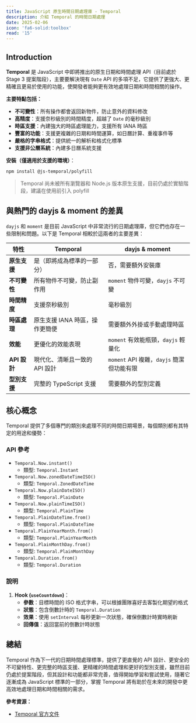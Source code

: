 ```yaml
---
title: JavaScript 原生時間日期處理庫 - Temporal
description: 介紹 Temporal 的時間日期處理
date: 2025-02-06
icon: 'fa6-solid:toolbox'
read: '15'
---
```


## Introduction

**Temporal** 是 JavaScript 中即將推出的原生日期和時間處理 API（目前處於 Stage 3 提案階段），主要要解決現有 `Date` API 的多項不足，它提供了更強大、更精確且更易於使用的功能，使開發者能夠更有效地處理日期和時間相關的操作。

**主要特點包括：**

- **不可變性**：所有操作都會返回新物件，防止意外的資料修改
- **高精度**：支援奈秒級別的時間精度，超越了 `Date` 的毫秒級別
- **時區支援**：內建強大的時區處理能力，支援所有 IANA 時區
- **豐富的功能**：支援更複雜的日期和時間運算，如日曆計算、重複事件等
- **嚴格的字串格式**：提供統一的解析和格式化標準
- **支援非公曆系統**：內建多日曆系統支援

**安裝（僅適用於支援的環境）**：

```bash
npm install @js-temporal/polyfill
```

> Temporal 尚未被所有瀏覽器和 Node.js 版本原生支援，目前仍處於實驗階段，建議在使用前引入 polyfill


## 與熱門的 dayjs & moment 的差異

`dayjs` 和 `moment` 是目前 JavaScript 中非常流行的日期處理庫，但它們也存在一些限制和問題。以下是 Temporal 相較於這兩者的主要差異：

| 特性            | Temporal                            | dayjs & moment                     |
|-----------------|-------------------------------------|------------------------------------|
| **原生支援**    | 是（即將成為標準的一部分）              | 否，需要額外安裝庫                    |
| **不可變性**    | 所有物件不可變，防止副作用               | `moment` 物件可變，`dayjs` 不可變   |
| **時間精度**    | 支援奈秒級別                           | 毫秒級別                             |
| **時區處理**    | 原生支援 IANA 時區，操作更簡便            | 需要額外外掛或手動處理時區           |
| **效能**        | 更優化的效能表現                         | `moment` 有效能瓶頸，`dayjs` 輕量化 |
| **API 設計**     | 現代化、清晰且一致的 API 設計             | `moment` API 複雜，`dayjs` 簡潔但功能有限 |
| **型別支援**    | 完整的 TypeScript 支援                   | 需要額外的型別定義                    |

## 核心概念

Temporal 提供了多個專門的類別來處理不同的時間日期場景，每個類別都有其特定的用途和優勢：

### API 參考

- `Temporal.Now.instant()`
  - 類型: `Temporal.Instant`
- `Temporal.Now.zonedDateTimeISO()`
  - 類型: `Temporal.ZonedDateTime`
- `Temporal.Now.plainDateISO()`
  - 類型: `Temporal.PlainDate`
- `Temporal.Now.plainTimeISO()`
  - 類型: `Temporal.PlainTime`
- `Temporal.PlainDateTime.from()`
  - 類型: `Temporal.PlainDateTime`
- `Temporal.PlainYearMonth.from()`
  - 類型: `Temporal.PlainYearMonth`
- `Temporal.PlainMonthDay.from()`
  - 類型: `Temporal.PlainMonthDay`
- `Temporal.Duration.from()`
  - 類型: `Temporal.Duration`

### 說明

1. **Hook (`useCountdown`)**：
    - **參數**：目標時間的 ISO 格式字串，可以根據團隊喜好去客製化期望的格式
    - **狀態**：包含倒數計時的 `Temporal.Duration`
    - **效果**：使用 `setInterval` 每秒更新一次狀態，確保倒數計時實時刷新
    - **回傳值**：返回當前的倒數計時狀態

## 總結

Temporal 作為下一代的日期時間處理標準，提供了更直覺的 API 設計、更安全的不可變特性、更完整的時區支援、更精確的時間處理和更好的型別支援，雖然目前仍處於提案階段，但其設計和功能都非常完善，值得開始學習和嘗試使用，隨著它逐漸成為 JavaScript 標準的一部分，掌握 Temporal 將有助於在未來的開發中更高效地處理日期和時間相關的需求。

**參考資源：**
- [Temporal 官方文件](https://tc39.es/proposal-temporal/docs/)
